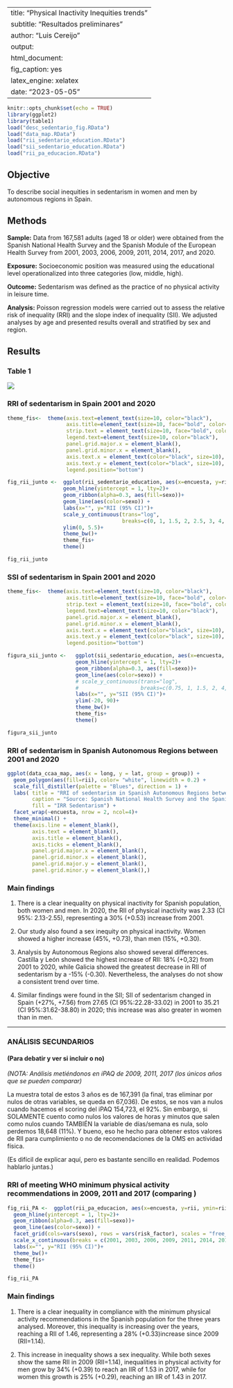 
---
title: "Physical Inactivity Inequities trends"
subtitle: "Resultados preliminares"
author: "Luis Cereijo"
output: 
html_document:
  fig_caption: yes
  latex_engine: xelatex
date: "2023-05-05"
---

```r
knitr::opts_chunk$set(echo = TRUE)
library(ggplot2)
library(table1)
load("desc_sedentario_fig.RData")
load("data_map.RData")
load("rii_sedentario_education.RData")
load("sii_sedentario_education.RData")
load("rii_pa_educacion.RData")

```
## Objective

To describe social inequities in sedentarism in women and men by autonomous regions in Spain.

## Methods

**Sample:** Data from 167,581 adults (aged 18 or older) were obtained from the Spanish National Health Survey and the Spanish Module of the European Health Survey from 2001, 2003, 2006, 2009, 2011, 2014, 2017, and 2020. 

**Exposure:** Socioeconomic position was measured using the educational level operationalized into three categories (low, middle, high).  

**Outcome:** Sedentarism was defined as the practice of no physical activity in leisure time. 

**Analysis:** Poisson regression models were carried out to assess the relative risk of inequality (RRI) and the slope index of inequality (SII). We adjusted analyses by age and presented results overall and stratified by sex and region.

## Results

### Table 1

![](Table1.png)


### RRI of sedentarism in Spain 2001 and 2020

```r

theme_fis<-  theme(axis.text=element_text(size=10, color="black"),
                   axis.title=element_text(size=10, face="bold", color="black"),
                   strip.text = element_text(size=10, face="bold", color="black"),
                   legend.text=element_text(size=10, color="black"),
                   panel.grid.major.x = element_blank(),
                   panel.grid.minor.x = element_blank(),
                   axis.text.x = element_text(color="black", size=10),
                   axis.text.y = element_text(color="black", size=10),
                   legend.position="bottom")

fig_rii_junto <-  ggplot(rii_sedentario_education, aes(x=encuesta, y=rii, ymin=rii_infci, ymax=rii_supci)) +
                  geom_hline(yintercept = 1, lty=2)+
                  geom_ribbon(alpha=0.3, aes(fill=sexo))+
                  geom_line(aes(color=sexo)) +
                  labs(x="", y="RII (95% CI)")+
                  scale_y_continuous(trans="log",
                                     breaks=c(0, 1, 1.5, 2, 2.5, 3, 4, 5))+
                  ylim(0, 5.5)+
                  theme_bw()+
                  theme_fis+
                  theme()

fig_rii_junto
```

### SSI of sedentarism in Spain 2001 and 2020

```r

theme_fis<-  theme(axis.text=element_text(size=10, color="black"),
                   axis.title=element_text(size=10, face="bold", color="black"),
                   strip.text = element_text(size=10, face="bold", color="black"),
                   legend.text=element_text(size=10, color="black"),
                   panel.grid.major.x = element_blank(),
                   panel.grid.minor.x = element_blank(),
                   axis.text.x = element_text(color="black", size=10),
                   axis.text.y = element_text(color="black", size=10),
                   legend.position="bottom")

figura_sii_junto <-   ggplot(sii_sedentario_education, aes(x=encuesta, y=sii, ymin=sii_infci, ymax=sii_supci)) +
                      geom_hline(yintercept = 1, lty=2)+
                      geom_ribbon(alpha=0.3, aes(fill=sexo))+
                      geom_line(aes(color=sexo)) +
                      # scale_y_continuous(trans="log",
                      #                    breaks=c(0.75, 1, 1.5, 2, 4, 8, 16, 32))+
                      labs(x="", y="SII (95% CI)")+
                      ylim(-20, 90)+
                      theme_bw()+
                      theme_fis+
                      theme()

figura_sii_junto
```

### RRI of sedentarism in Spanish Autonomous Regions between 2001 and 2020

```r

ggplot(data_ccaa_map, aes(x = long, y = lat, group = group)) +
  geom_polygon(aes(fill=rii), color= "white", linewidth = 0.2) +
  scale_fill_distiller(palette = "Blues", direction = 1) +
  labs( title = "RRI of sedentarism in Spanish Autonomous Regions between 2001 and 2020",
        caption = "Source: Spanish National Health Survey and the Spanish Module of the European Health Survey from 2001, 2003, 2006, 2009, 2011, 2014, 2017, and 2020",
        fill = "IRR Sedentarism") +
  facet_wrap(~encuesta, nrow = 2, ncol=4)+
  theme_minimal() +
  theme(axis.line = element_blank(),
        axis.text = element_blank(),
        axis.title = element_blank(),
        axis.ticks = element_blank(),
        panel.grid.major.x = element_blank(),
        panel.grid.minor.x = element_blank(),
        panel.grid.major.y = element_blank(),
        panel.grid.minor.y = element_blank(),)


```

### Main findings

1. There is a clear inequality on physical inactivity for Spanish population, both women and men. In 2020, the RII of physical inactivity was 2.33 (CI 95%: 2.13-2.55), representing a 30% (+0.53) increase from 2001.

2. Our study also found a sex inequity on physical inactivity. Women showed a higher increase (45%, +0.73), than men (15%, +0.30).

3. Analysis by Autonomous Regions also showed several differences. Castilla y León showed the highest increase of RII: 18% (+0,32) from 2001 to 2020, while Galicia showed the greatest decrease in RII of sedentarism by a -15% (-0.30). Nevertheless, the analyses do not show a consistent trend over time.

4. Similar findings were found in the SII; SII of sedentarism changed in Spain (+27%, +7.56) from 27.65 (CI 95%:22.28-33.02) in 2001 to 35.21 (CI 95%:31.62-38.80) in 2020; this increase was also greater in women than in men.

***

### ANÁLISIS SECUNDARIOS
#### (Para debatir y ver si incluir o no)




*(NOTA: Análisis metiéndonos en iPAQ de 2009, 2011, 2017 (los únicos años que se pueden comparar)*

La muestra total de estos 3 años es de 167,391 (la final, tras  eliminar por nulos de otras variables, se queda en 67,036). De estos, se nos van a nulos cuando hacemos el scoring del iPAQ 154,723, el 92%. Sin embargo, si SOLAMENTE cuento como nulos los valores de horas y minutos que salen como nulos cuando TAMBIÉN la variable de días/semana es nula, solo perdemos 18,648 (11%). Y bueno, eso he hecho para obtener estos valores de RII para cumplimiento o no de recomendaciones de la OMS en actividad física.

(Es difícil de explicar aquí, pero es bastante sencillo en realidad. Podemos hablarlo juntas.)


### RRI of meeting WHO minimum physical activity recommendations in 2009, 2011 and 2017 (comparing )

```r

fig_rii_PA <-  ggplot(rii_pa_educacion, aes(x=encuesta, y=rii, ymin=rii_infci, ymax=rii_supci)) +
  geom_hline(yintercept = 1, lty=2)+
  geom_ribbon(alpha=0.3, aes(fill=sexo))+
  geom_line(aes(color=sexo)) +
  facet_grid(cols=vars(sexo), rows = vars(risk_factor), scales = "free_y") +
  scale_x_continuous(breaks = c(2001, 2003, 2006, 2009, 2011, 2014, 2017, 2020))+
  labs(x="", y="RII (95% CI)")+
  theme_bw()+
  theme_fis+
  theme()

fig_rii_PA
```

### Main findings

1. There is a clear inequality in compliance with the minimum physical activity recommendations in the Spanish population for the three years analysed. Moreover, this inequality is increasing over the years, reaching a RII of 1.46, representing a 28% (+0.33)increase since 2009 (RII=1.14).

2. This increase in inequality shows a sex inequality. While both sexes show the same RII in 2009 (RII=1.14), inequalities in physical activity for men grow by 34% (+0.39) to reach an IIR of 1.53 in 2017, while for women this growth is 25% (+0.29), reaching an IIR of 1.43 in 2017.
